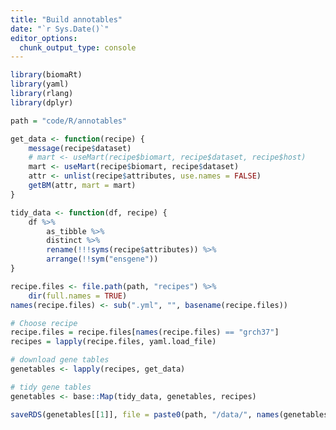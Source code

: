 ```yaml
---
title: "Build annotables"
date: "`r Sys.Date()`"
editor_options: 
  chunk_output_type: console
---
```


```r
library(biomaRt)
library(yaml)
library(rlang)
library(dplyr)

path = "code/R/annotables"
```

```r
get_data <- function(recipe) {
    message(recipe$dataset)
    # mart <- useMart(recipe$biomart, recipe$dataset, recipe$host)
    mart <- useMart(recipe$biomart, recipe$dataset)
    attr <- unlist(recipe$attributes, use.names = FALSE)
    getBM(attr, mart = mart)
}

tidy_data <- function(df, recipe) {
    df %>%
        as_tibble %>%
        distinct %>%
        rename(!!!syms(recipe$attributes)) %>%
        arrange(!!sym("ensgene"))
}
```

```r
recipe.files <- file.path(path, "recipes") %>%
    dir(full.names = TRUE)
names(recipe.files) <- sub(".yml", "", basename(recipe.files))

# Choose recipe
recipe.files = recipe.files[names(recipe.files) == "grch37"]
recipes = lapply(recipe.files, yaml.load_file)

```

```r
# download gene tables
genetables <- lapply(recipes, get_data)

# tidy gene tables
genetables <- base::Map(tidy_data, genetables, recipes)

saveRDS(genetables[[1]], file = paste0(path, "/data/", names(genetables)[1], ".Rds"))
```
